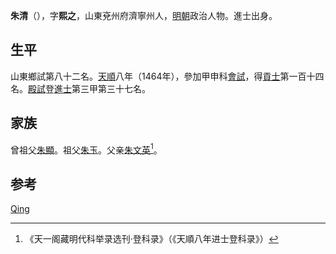 {{Otheruses|other=名为朱清的其他人物|朱清}}

'''朱清'''（{{bd|1430年||？}}），字'''熙之'''，山東兗州府濟寧州人，[[明朝|明朝]]政治人物。進士出身。

== 生平 ==
山東鄉試第八十二名。[[天顺_(明朝)|天順]]八年（1464年），參加甲申科[[會試|會試]]，得[[貢士|貢士]]第一百十四名。[[殿試|殿試]]登[[進士|進士]]第三甲第三十七名。

== 家族 ==
曾祖父[[朱顯|朱顯]]。祖父[[朱玉|朱玉]]。父亲[[朱文英|朱文英]]<ref>《天一阁藏明代科举录选刊·登科录》（《天順八年进士登科录》）</ref>。

== 参考 ==
{{reflist}}

{{天順八年甲申科殿試金榜}}

{{Authority control}}
{{DEFAULTSORT:Zhu朱}}
[[Category:朱姓|Qing]]

{{明朝人物小作品}}